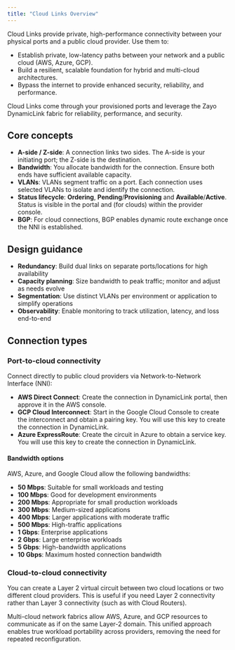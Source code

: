 ```yaml
---
title: "Cloud Links Overview"
---
```


Cloud Links provide private, high-performance connectivity between your physical ports and a public cloud provider. Use them to:

- Establish private, low-latency paths between your network and a public cloud (AWS, Azure, GCP).
- Build a resilient, scalable foundation for hybrid and multi-cloud architectures.
- Bypass the internet to provide enhanced security, reliability, and performance.

Cloud Links come through your provisioned ports and leverage the Zayo DynamicLink fabric for reliability, performance, and security.

## Core concepts

- **A-side / Z-side**: A connection links two sides. The A-side is your initiating port; the Z-side is the destination.
- **Bandwidth**: You allocate bandwidth for the connection. Ensure both ends have sufficient available capacity.
- **VLANs**: VLANs segment traffic on a port. Each connection uses selected VLANs to isolate and identify the connection.
- **Status lifecycle**: **Ordering**, **Pending**/**Provisioning** and **Available**/**Active**. Status is visible in the portal and (for clouds) within the provider console.
- **BGP**: For cloud connections, BGP enables dynamic route exchange once the NNI is established.

## Design guidance

- **Redundancy**: Build dual links on separate ports/locations for high availability
- **Capacity planning**: Size bandwidth to peak traffic; monitor and adjust as needs evolve
- **Segmentation**: Use distinct VLANs per environment or application to simplify operations
- **Observability**: Enable monitoring to track utilization, latency, and loss end-to-end

## Connection types

### Port-to-cloud connectivity

Connect directly to public cloud providers via Network-to-Network Interface (NNI):

- **AWS Direct Connect**: Create the connection in DynamicLink portal, then approve it in the AWS console. 
- **GCP Cloud Interconnect**: Start in the Google Cloud Console to create the interconnect and obtain a pairing key. You will use this key to create the connection in DynamicLink. 
- **Azure ExpressRoute**: Create the circuit in Azure to obtain a service key. You will use this key to create the connection in DynamicLink.

#### Bandwidth options

AWS, Azure, and Google Cloud allow the following bandwidths:

- **50 Mbps**: Suitable for small workloads and testing
- **100 Mbps**: Good for development environments
- **200 Mbps**: Appropriate for small production workloads
- **300 Mbps**: Medium-sized applications
- **400 Mbps**: Larger applications with moderate traffic
- **500 Mbps**: High-traffic applications
- **1 Gbps**: Enterprise applications
- **2 Gbps**: Large enterprise workloads
- **5 Gbps**: High-bandwidth applications
- **10 Gbps**: Maximum hosted connection bandwidth


### Cloud-to-cloud connectivity

You can create a Layer 2 virtual circuit between two cloud locations or two different cloud providers. This is useful if you need Layer 2 connectivity rather than Layer 3 connectivity (such as with Cloud Routers).

Multi-cloud network fabrics allow AWS, Azure, and GCP resources to communicate as if on the same Layer-2 domain. This unified approach enables true workload portability across providers, removing the need for repeated reconfiguration.